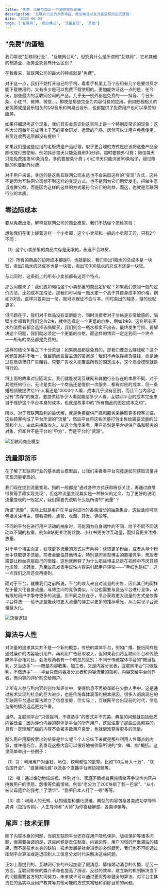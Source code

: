 ```yaml
---
title: '免费、流量与商业——互联网变现逻辑'
description: '互联网行业的本质特征、商业模式以及流量变现的底层逻辑'
date: '2025-06-03'
tags: ['互联网', '商业模式', '流量变现', '其他']
---
```


## "免费"的蛋糕

我们常说"互联网行业"、"互联网公司"，但究竟什么是所谓的"互联网"，它和其他的制造业、服务业究竟有什么区别？

在我看来，互联网公司的最大的特点就是"免费"。

对于这一点，我们不妨打开自己的手机，看看手机里上百个应用有几个是要付费才能下载使用的，又有多少是可以免费下载使用的。更加能佐证这一点的是，在今天，那些最大的互联网公司的产品，几乎无一例外都是免费的——抖音、今日头条、小红书、微博、微信...。即使是那些完全为内容付费的应用，例如影视相关的爱优腾或是音乐相关的QQ音乐和网易云音乐，也都提供了免费用户也可以享受的服务。

如果仔细思考这个现象，我们其实会意识到这实际上是一个特别反常识的现象：这些大公司每年花成百上千万的资金研发、运营的产品，居然可以让用户免费使用，甚至连收费选项都没有提供？

如果我们是这些应用的老板或是产品经理，似乎更合理的方式是应该把这些产品全部改成付费使用，例如抖音每天只能免费刷30分钟，超时要额外付费；微信每天只能免费接发50条消息，多的要按条计费；小红书天只能浏览50条帖子，超过限额的也要额外付费...

对于用户来说，幸运的是这些互联网公司永远也不会采取这样的"变现"方式，这并不是因为互联网公司想不到这样的变现方式，也不是因为它们用爱发电，把做生意当成做公益，而是因为这样的这样的方式最符合它们的利益，而这，也就是互联网行业的本质。

## 零边际成本

要从免费出发，解释互联网公司的商业模型，我们不妨做个思维实验：

想象我们在街上经营这样一个小卖部，这个小卖部和一般的小卖部无异，只有2个不同：

（1）这个小卖部里的商品库存是无限的，永远不会缺货。

（2）所有的商品的边际成本都是0，也就是说，我们卖出1瓶水的总成本是一块钱，卖出2瓶水的总成本也是一块钱，卖出10000瓶水的总成本还是一块钱。

与此同时，这条街上的所有小卖部都有这两个特点。

那么问题来了：我们要如何给这个小卖部里的商品定价呢？如果我们依照一般的定价方法，比如成本加成法，那我们可以给一瓶水定一个高于其自身成本的价格，例如2块钱，这样只要卖出一份，就可以保证不会亏本。同时卖出的越多，赚的也就更多。

但问题在于，我们对于商品没有垄断能力，同时消费者对于价格是非常敏感的，隔壁小卖部看到我们定价2块，就会选择定一个更低的价格，例如1块9，这样所有买水的消费者都会选择去隔壁买，我们则会一瓶水都卖不出去，最终发生亏损。要解决这个问题，我们就必须定一个更低的价格，而这样的博弈一定走到同一个终点——所有的商品都是免费的。

这样的结论乍看之下十分荒诞：如果商品都是免费的，那我们要怎么赚钱呢？这个问题答案并不唯一，但目前而言最主流的答案是：我们不再依靠卖货赚钱，而是通过在商店里打广告赚钱。只要广告收入能覆盖所有的固定成本，这个商业模型就是可行的。

将上面的故事对应回现实，我们就能发现互联网和其他行业存在的本质不同。对于其他任何行业，无论是卖出一个商品还是提供一次服务，都有对应的成本，但一条短视频被提供给1个人看还是10000个人看，成本几乎没有区别，而且平台内容也没有"库存"的概念，要提供给多少人看就能给多少人看。互联网平台的成本完全来自于维护这个平台本身的成本，也就是故事中的"所有商品的固定成本之和"。

所以，对于互联网盈利的最优解，就是免费提供产品和服务来换取更多顾客光临，这些顾客构成了平台所谓的"流量"，然后平台将这些流量打包出售给需要流量的公司和个人，由此来换取收入。从这个角度来看，用户虽然是平台提供产品和服务的对象，但却并不是平台的"甲方"，而是平台的"资源"。

<div style={{ display: 'flex', justifyContent: 'center', margin: '20px 0' }}>
  <img
    src="/images/blog/Internet-Monetization-Logic/1.png"
    alt="互联网商业模型"
    style={{ maxWidth: '100%', height: 'auto' }}
  />
</div>

## 流量即货币

在了解了互联网行业的基本商业模型后，让我们来看看平台究竟是如何获取流量并实现流量变现的。

我们现在提到流量变现，指的一般都是"通过各种方式获取粉丝关注，再通过直播带货等手段实现变现"，但这种流量变现其实是一种狭义的定义，为了更好的说明流量变现的一般定义，我们需要先说明什么是所谓的"流量"？

所谓"流量"，实际上就是用户在平台内进行的各类活动的抽象集合，这些活动可能包括关注博主、观看视频、点赞、收藏、转发、评论等。

不同的平台在进行用户活动的抽象时，可能因为自身调性的不同，给予不同不同活动以不同的权重，例如B站更关注粉丝数、小红书更关注互动量，而抖音更关注播放量。

对于单个博主而言，获取更多流量的方式只有两种：获取更多粉丝，或者从单个粉丝中获取更多流量。前者会面临其他博主，特别是同类型博主的直接竞争，而后者需要让粉丝克服自己的惰性，这也就解释了为什么那些博主总是在视频中不厌其烦地求赞、求转发，乃至故意发表争议性内容来引起用户评论——"黑红也是红"，这一点我们之后还会再提到。

而对于平台，就像我们之前所说，平台的收入来自对流量的出售，因此其目的同样在于最大化自身流量。与博主间的竞争类似，平台也需要与竞品平台进行竞争，从有限的用户中争夺更多的流量。但不同之处在于，平台获取更大流量的方式是依靠平台算法——给予那些能获取更大流量的博主以更多的推荐曝光，从而实现平台流量最大化。

<div style={{ display: 'flex', justifyContent: 'center', margin: '20px 0' }}>
  <img
    src="/images/blog/Internet-Monetization-Logic/2.png"
    alt="流量逻辑"
    style={{ maxWidth: '100%', height: 'auto' }}
  />
</div>

## 算法与人性

对流量的追求其实并不是一个新的概念，传统的媒体平台，例如广播、报纸同样是通过廉价的内容吸引用户，再利用广告获取收入，但如果我们将互联网平台和传统媒体平台相对比，会发现两者有一个明显的区别：不同于传统媒体平台的"既当裁判，又当选手"——既是内容收集、加工者，又是内容分发者，互联网平台"只做裁判，不做选手"——平台只做内容发分发者和内容流量的裁判，内容交给平台创作者，而内容的评价则交给用户。

让所有人参与到内容的创作和评价中，使得信息不再被垄断在少数人手中，这是通过技术实现的社会的巨大进步，也是传统媒体衰落的根本原因。很多人诟病现在的互联网平台通过算法建立了信息茧房，但实际上，互联网平台出现前的时代，信息茧房的情况远远更为严重。

当然，互联网平台"只做裁判，不做选手"的模式并不完美，典型的问题就包括低质内容泛滥：因为评价内容的群体是平台的所有用户，这就注定了那些曲高和寡的、具有一定理解门槛的内容不会被多数用户喜爱，也就很难获得更多的流量。

那么用户用脚投票出的结果是什么呢？个人总结下来就是那些利用人性弱点的内容，或许是巧合，我发现这些内容可以很好地被佛家所说的"贪、嗔、痴"概括。这里简单举出一些例子：

（1）贪：利用用户对金钱、地位、权利和性的欲望。比如"00后月入十万"、"联合国开会"、"直播间捡漏"以及各个直播平台擦边视频等。

（2）嗔：通过煽动地域歧视、性别对立、家庭矛盾或者民族情绪等争议性内容来挑拨用户的愤怒、怨恨等负面情绪。例如"老公为了200块扇了我一巴掌"、"从小被父母遗弃的我考上了清华"、"我把日本人打了一顿"等等。

（3）痴：利用人的无知、认知偏差和僵化思维。典型的内容包括各类成功学导师卖课（包括传销）、人生导师和"大师"为你答疑解惑、各类诈骗等。

## 尾声：技术无罪

除了内容本身的问题，当前互联网平台还存在用户隐私保护、版权保护等诸多问题，但需要强调的是，这些问题是责任制度、内容边界、用户习惯的严重滞后的结果，而不是技术本身的缺陷，技术发展是社会进步的必然趋势，我们也不可能通过压制平台算法或是退回到人工信息分发时代来解决这些问题。

正如上面提到的，互联网行业的兴起加剧了假消息、情绪煽动消息的传播，但另一方面，互联网带来的媒介革命也提高了辟谣、反驳的效率。建立新的机制解决当下的问题需要各方的共同努力，未来或许可以通过更优秀和健全的算法、对平台主体责任的落实以及用户教育等其他可能的方式来减轻和消除目前的问题。
